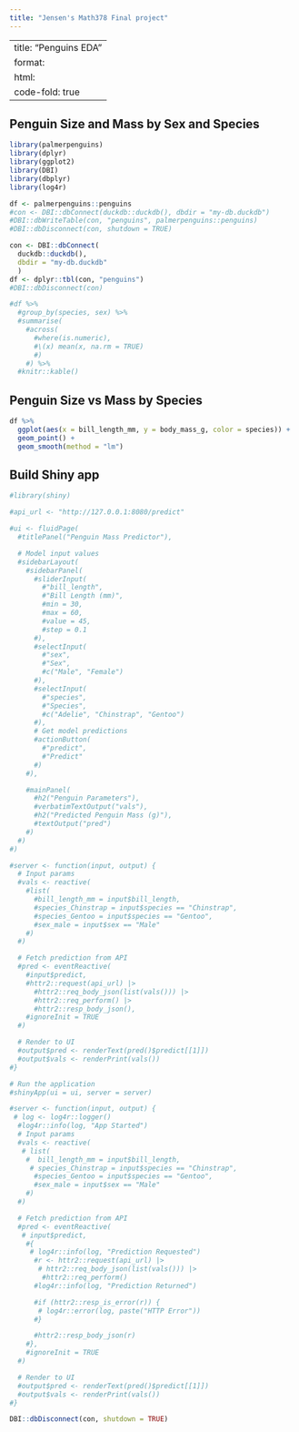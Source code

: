 ```yaml
---
title: "Jensen's Math378 Final project"
---
```


---
title: "Penguins EDA"
format:
  html:
    code-fold: true
---

## Penguin Size and Mass by Sex and Species

```r
library(palmerpenguins)
library(dplyr)
library(ggplot2)
library(DBI)
library(dbplyr)
library(log4r)

df <- palmerpenguins::penguins 
#con <- DBI::dbConnect(duckdb::duckdb(), dbdir = "my-db.duckdb")
#DBI::dbWriteTable(con, "penguins", palmerpenguins::penguins)
#DBI::dbDisconnect(con, shutdown = TRUE)

con <- DBI::dbConnect(
  duckdb::duckdb(), 
  dbdir = "my-db.duckdb"
  )
df <- dplyr::tbl(con, "penguins")
#DBI::dbDisconnect(con)

```

```r
#df %>%
  #group_by(species, sex) %>%
  #summarise(
    #across(
      #where(is.numeric), 
      #\(x) mean(x, na.rm = TRUE)
      #)
    #) %>%
  #knitr::kable()
```

## Penguin Size vs Mass by Species

```r
df %>%
  ggplot(aes(x = bill_length_mm, y = body_mass_g, color = species)) +
  geom_point() + 
  geom_smooth(method = "lm")

```

## Build Shiny app

```r
#library(shiny)

#api_url <- "http://127.0.0.1:8080/predict"

#ui <- fluidPage(
  #titlePanel("Penguin Mass Predictor"),

  # Model input values
  #sidebarLayout(
    #sidebarPanel(
      #sliderInput(
        #"bill_length",
        #"Bill Length (mm)",
        #min = 30,
        #max = 60,
        #value = 45,
        #step = 0.1
      #),
      #selectInput(
        #"sex",
        #"Sex",
        #c("Male", "Female")
      #),
      #selectInput(
        #"species",
        #"Species",
        #c("Adelie", "Chinstrap", "Gentoo")
      #),
      # Get model predictions
      #actionButton(
        #"predict",
        #"Predict"
      #)
    #),

    #mainPanel(
      #h2("Penguin Parameters"),
      #verbatimTextOutput("vals"),
      #h2("Predicted Penguin Mass (g)"),
      #textOutput("pred")
    #)
  #)
#)

#server <- function(input, output) {
  # Input params
  #vals <- reactive(
    #list(
      #bill_length_mm = input$bill_length,
      #species_Chinstrap = input$species == "Chinstrap",
      #species_Gentoo = input$species == "Gentoo",
      #sex_male = input$sex == "Male"
    #)
  #)

  # Fetch prediction from API
  #pred <- eventReactive(
    #input$predict,
    #httr2::request(api_url) |>
      #httr2::req_body_json(list(vals())) |>
      #httr2::req_perform() |>
      #httr2::resp_body_json(),
    #ignoreInit = TRUE
  #)

  # Render to UI
  #output$pred <- renderText(pred()$predict[[1]])
  #output$vals <- renderPrint(vals())
#}

# Run the application
#shinyApp(ui = ui, server = server)

```

```r
#server <- function(input, output) {
 # log <- log4r::logger()
  #log4r::info(log, "App Started")
  # Input params
  #vals <- reactive(
   # list(
    #  bill_length_mm = input$bill_length,
     # species_Chinstrap = input$species == "Chinstrap",
      #species_Gentoo = input$species == "Gentoo",
      #sex_male = input$sex == "Male"
    #)
  #)

  # Fetch prediction from API
  #pred <- eventReactive(
   # input$predict,
    #{
     # log4r::info(log, "Prediction Requested")
      #r <- httr2::request(api_url) |>
       # httr2::req_body_json(list(vals())) |>
        #httr2::req_perform()
      #log4r::info(log, "Prediction Returned")

      #if (httr2::resp_is_error(r)) {
       # log4r::error(log, paste("HTTP Error"))
      #}

      #httr2::resp_body_json(r)
    #},
    #ignoreInit = TRUE
  #)

  # Render to UI
  #output$pred <- renderText(pred()$predict[[1]])
  #output$vals <- renderPrint(vals())
#}
```

```r
DBI::dbDisconnect(con, shutdown = TRUE) 
```
